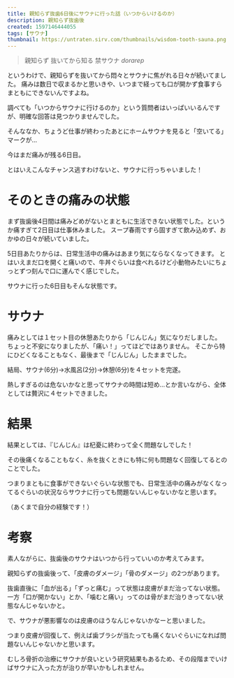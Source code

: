 ```yaml
---
title: 親知らず抜歯6日後にサウナに行った話（いつからいけるのか）
description: 親知らず抜歯後
created: 1597146444055
tags: [サウナ]
thumbnail: https://untraten.sirv.com/thumbnails/wisdom-tooth-sauna.png
---
```


> 親知らず
> 抜いてから知る
> 禁サウナ
<cite>dorarep</cite>

というわけで、親知らずを抜いてから悶々とサウナに焦がれる日々が続いてました。
痛みは数日で収まるかと思いきや、いつまで経っても口が開かず食事すらまともにできないんですよね。

調べても「いつからサウナに行けるのか」という質問者はいっぱいいるんですが、明確な回答は見つかりませんでした。

そんななか、ちょうど仕事が終わったあとにホームサウナを見ると「空いてる」マークが...

今はまだ痛みが残る6日目。

とはいえこんなチャンス逃すわけないと、サウナに行っちゃいました！

# そのときの痛みの状態

まず抜歯後4日間は痛みどめがないとまともに生活できない状態でした。というか痛すぎて2日目は仕事休みました。
スープ春雨ですら固すぎて飲み込めず、おかゆの日々が続いていました。

5日目あたりからは、日常生活中の痛みはあまり気にならなくなってきます。
とはいえまだ口を開くと痛いので、牛丼ぐらいは食べれるけど小動物みたいにちょっとずつ刻んで口に運んでく感じでした。

サウナに行った6日目もそんな状態です。

# サウナ

痛みとしては１セット目の休憩あたりから「じんじん」気になりだしました。
ちょっと不安になりましたが、「痛い！」ってほどではありません。
そこから特にひどくなることもなく、最後まで「じんじん」したままでした。

結局、サウナ(6分)→水風呂(2分)→休憩(6分)を４セットを完遂。

熱しすぎるのは危ないかなと思ってサウナの時間は短め...とか言いながら、全体としては贅沢に４セットできました。

# 結果

結果としては、『じんじん』は杞憂に終わって全く問題なしでした！

その後痛くなることもなく、糸を抜くときにも特に何も問題なく回復してるとのことでした。

つまりまともに食事ができないぐらいな状態でも、日常生活中の痛みがなくなってるぐらいの状況ならサウナに行っても問題ないんじゃないかなと思います。

（あくまで自分の経験です！）

# 考察

素人ながらに、抜歯後のサウナはいつから行っていいのか考えてみます。

親知らずの抜歯後って、「皮膚のダメージ」「骨のダメージ」の2つがあります。

抜歯直後に「血が出る」「ずっと痛む」って状態は皮膚がまだ治ってない状態。
一方「口が開かない」とか、「噛むと痛い」ってのは骨がまだ治りきってない状態なんじゃないかと。

で、サウナが悪影響なのは皮膚のほうなんじゃないかなーと思いました。

つまり皮膚が回復して、例えば歯ブラシが当たっても痛くないぐらいになれば問題ないんじゃないかと思います。

むしろ骨折の治療にサウナが良いという研究結果もあるため、その段階までいけばサウナに入った方が治りが早いかもしれません。

<Amazon productKey="サウナの教科書" />
